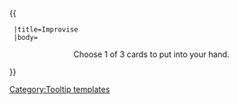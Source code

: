 {{ {{{1|Tooltip hover box}}}
  |title=Improvise
  |body=<center>Choose 1 of 3 cards to put into your hand.</center>
}}<noinclude>[[Category:Tooltip templates]]</noinclude>